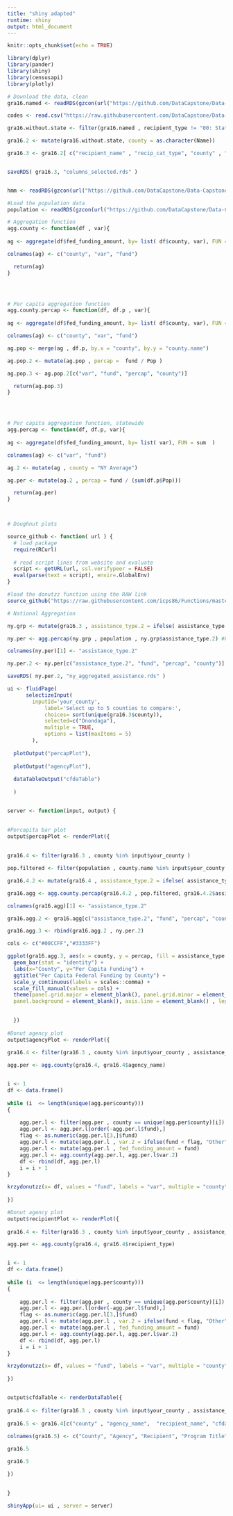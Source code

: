 ```yaml
---
title: "shiny adapted"
runtime: shiny
output: html_document
---
```


```r
knitr::opts_chunk$set(echo = TRUE)

library(dplyr)
library(pander)
library(shiny)
library(censusapi)
library(plotly)

```

```r
# Download the data, clean
gra16.named <- readRDS(gzcon(url("https://github.com/DataCapstone/Data-Capstone/blob/master/Raw-Data/NYgra16_counties_named.rds?raw=true")))

codes <- read.csv("https://raw.githubusercontent.com/DataCapstone/Data-Capstone/master/Raw-Data/countycodesNY.csv")

gra16.without.state <- filter(gra16.named , recipient_type != "00: State government")

gra16.2 <- mutate(gra16.without.state, county = as.character(Name))

gra16.3 <- gra16.2[ c("recipient_name" , "recip_cat_type", "county" , "recipient_type" , "fed_funding_amount" , "assistance_type" , "cfda_program_title" , "agency_name" ) ]


saveRDS( gra16.3, "columns_selected.rds" )


hmm <- readRDS(gzcon(url("https://github.com/DataCapstone/Data-Capstone/blob/master/Raw-Data/NYcensus.rds?raw=true")))
```

```r

#Load the population data
population <- readRDS(gzcon(url("https://github.com/DataCapstone/Data-Capstone/blob/master/Raw-Data/NYcensus.rds?raw=true"))) 

```

```r

# Aggregation function
agg.county <- function(df , var){
  
ag <- aggregate(df$fed_funding_amount, by= list( df$county, var), FUN = sum  )

colnames(ag) <- c("county", "var", "fund")

  return(ag)
}




# Per capita aggregation function
agg.county.percap <- function(df, df.p , var){
  
ag <- aggregate(df$fed_funding_amount, by= list( df$county, var), FUN = sum  )

colnames(ag) <- c("county", "var", "fund")

ag.pop <- merge(ag , df.p, by.x = "county", by.y = "county.name")

ag.pop.2 <- mutate(ag.pop , percap =  fund / Pop )

ag.pop.3 <- ag.pop.2[c("var", "fund", "percap", "county")]

  return(ag.pop.3)
}




# Per capita aggregation function, statewide
agg.percap <- function(df, df.p, var){
  
ag <- aggregate(df$fed_funding_amount, by= list( var), FUN = sum  )

colnames(ag) <- c("var", "fund")

ag.2 <- mutate(ag , county = "NY Average")

ag.per <- mutate(ag.2 , percap = fund / (sum(df.p$Pop)))

  return(ag.per)
}



# Doughnut plots

source_github <- function( url ) {
  # load package
  require(RCurl)
  
  # read script lines from website and evaluate
  script <- getURL(url, ssl.verifypeer = FALSE)
  eval(parse(text = script), envir=.GlobalEnv)
} 

#load the donutzz function using the RAW link
source_github("https://raw.githubusercontent.com/icps86/Functions/master/krzydonutzz")

```

```r

# National Aggregation

ny.grp <- mutate(gra16.3 , assistance_type.2 = ifelse( assistance_type == "04: Project grant", "Project Grants" , "Other Grants" ) )

ny.per <- agg.percap(ny.grp , population , ny.grp$assistance_type.2) #Function

colnames(ny.per)[1] <- "assistance_type.2"

ny.per.2 <- ny.per[c("assistance_type.2", "fund", "percap", "county")]

saveRDS( ny.per.2, "ny_aggregated_assistance.rds" )

```

```r

ui <- fluidPage(
      selectizeInput(
        inputId='your_county', 
            label='Select up to 5 counties to compare:', 
            choices= sort(unique(gra16.3$county)),
            selected=c("Onondaga"), 
            multiple = TRUE, 
            options = list(maxItems = 5)
        ),
  
  plotOutput("percapPlot"), 
  
  plotOutput("agencyPlot"), 
  
  dataTableOutput("cfdaTable")
  
  ) 


server <- function(input, output) {
  

#Percapita bar plot  
output$percapPlot <- renderPlot({
    
    
gra16.4 <- filter(gra16.3 , county %in% input$your_county )

pop.filtered <- filter(population , county.name %in% input$your_county )

gra16.4.2 <- mutate(gra16.4 , assistance_type.2 = ifelse( assistance_type == "04: Project grant", "Project Grants" , "Other Grants" ) )

gra16.agg <- agg.county.percap(gra16.4.2 , pop.filtered, gra16.4.2$assistance_type.2) #Function

colnames(gra16.agg)[1] <- "assistance_type.2"

gra16.agg.2 <- gra16.agg[c("assistance_type.2", "fund", "percap", "county")]

gra16.agg.3 <- rbind(gra16.agg.2 , ny.per.2)

cols <- c("#00CCFF","#3333FF")

ggplot(gra16.agg.3, aes(x = county, y = percap, fill = assistance_type.2)) + 
  geom_bar(stat = "identity") + 
  labs(x="County", y="Per Capita Funding") +
  ggtitle("Per Capita Federal Funding by County") +
  scale_y_continuous(labels = scales::comma) + 
  scale_fill_manual(values = cols) +   
  theme(panel.grid.major = element_blank(), panel.grid.minor = element_blank(),
  panel.background = element_blank(), axis.line = element_blank() , legend.title = element_blank())
 

  })
  
#Donut agency plot 
output$agencyPlot <- renderPlot({
  
gra16.4 <- filter(gra16.3 , county %in% input$your_county , assistance_type == "04: Project grant") #do we want project grants?

agg.per <- agg.county(gra16.4, gra16.4$agency_name)


i <- 1
df <- data.frame()
  
while (i  <= length(unique(agg.per$county))) 
{
  
    agg.per.l <- filter(agg.per , county == unique(agg.per$county)[i])
    agg.per.l <- agg.per.l[order(-agg.per.l$fund),]
    flag <- as.numeric(agg.per.l[3,]$fund)
    agg.per.l <- mutate(agg.per.l , var.2 = ifelse(fund < flag, "Other", var))
    agg.per.l <- mutate(agg.per.l , fed_funding_amount = fund)
    agg.per.l <- agg.county(agg.per.l, agg.per.l$var.2)
    df <- rbind(df, agg.per.l)
    i = i + 1
}

krzydonutzz(x= df, values = "fund", labels = "var", multiple = "county", main = "Federal Project Grant Funding by Agency", percent.cex = 3)
  
})

#Donut agency plot 
output$recipientPlot <- renderPlot({
  
gra16.4 <- filter(gra16.3 , county %in% input$your_county , assistance_type == "04: Project grant") 

agg.per <- agg.county(gra16.4, gra16.4$recipient_type)


i <- 1
df <- data.frame()
  
while (i  <= length(unique(agg.per$county))) 
{
  
    agg.per.l <- filter(agg.per , county == unique(agg.per$county)[i])
    agg.per.l <- agg.per.l[order(-agg.per.l$fund),]
    flag <- as.numeric(agg.per.l[3,]$fund)
    agg.per.l <- mutate(agg.per.l , var.2 = ifelse(fund < flag, "Other", var))
    agg.per.l <- mutate(agg.per.l , fed_funding_amount = fund)
    agg.per.l <- agg.county(agg.per.l, agg.per.l$var.2)
    df <- rbind(df, agg.per.l)
    i = i + 1
}

krzydonutzz(x= df, values = "fund", labels = "var", multiple = "county", main = "Federal Project Grant Funding by Agency", percent.cex = 3)
  
})


output$cfdaTable <- renderDataTable({
  
gra16.4 <- filter(gra16.3 , county %in% input$your_county , assistance_type == "04: Project grant") 
  
gra16.5 <- gra16.4[c("county" , "agency_name",  "recipient_name", "cfda_program_title", "fed_funding_amount")]
  
colnames(gra16.5) <- c("County", "Agency", "Recipient", "Program Title", "Funding Recieved")

gra16.5

gra16.5

})

 
} 

shinyApp(ui= ui , server = server)

```



